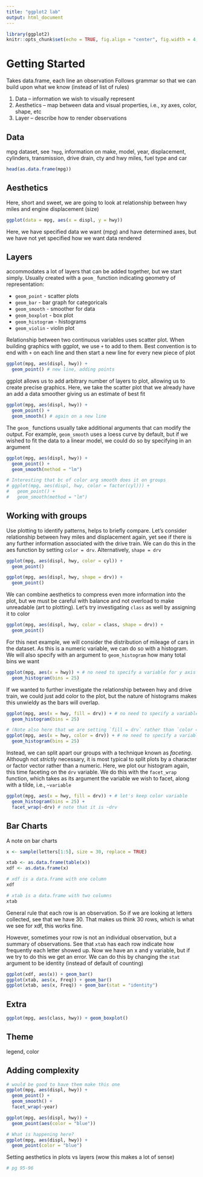 ```yaml
---
title: "ggplot2 lab"
output: html_document
---
```


```r
library(ggplot2)
knitr::opts_chunk$set(echo = TRUE, fig.align = "center", fig.width = 4, fig.height = 4)
```


# Getting Started

Takes data.frame, each line an observation
Follows grammar so that we can build upon what we know (instead of list of rules)

1. Data -- information we wish to visually represent
2. Aesthetics -- map between data and visual properties, i.e., xy axes, color, shape, etc
3. Layer -- describe how to render observations

## Data

mpg dataset, see `?mpg`, information on make, model, year, displacement, cylinders, transmission, drive drain, cty and hwy miles, fuel type and car

```r
head(as.data.frame(mpg))
```
## Aesthetics

Here, short and sweet, we are going to look at relationship between  hwy miles and engine displacement (size)

```r
ggplot(data = mpg, aes(x = displ, y = hwy))
```


Here, we have specified data we want (mpg) and have determined axes, but we have not yet specified how we want data rendered

## Layers

accommodates a lot of layers that can be added together, but we start simply. Usually created with a `geom_` function indicating geometry of representation:

  - `geom_point` - scatter plots
  - `geom_bar` - bar graph for categoricals
  - `geom_smooth` - smoother for data
  - `geom_boxplot` - box plot
  - `geom_histogram` - histograms
  - `geom_violin` - violin plot
  
Relationship between two continuous variables uses scatter plot. When building graphics with ggplot, we use `+` to add to them. Best convention is to end with `+` on each line and then start a new line for every new piece of plot

```r
ggplot(mpg, aes(displ, hwy)) +
  geom_point() # new line, adding points
```


ggplot allows us to add arbitrary number of layers to plot, allowing us to create precise graphics. Here, we take the scatter plot that we already have an add a data smoother giving us an estimate of best fit

```r
ggplot(mpg, aes(displ, hwy)) +
  geom_point() +
  geom_smooth() # again on a new line
```

The `geom_` functions usually take additional arguments that can modify the output. For example, `geom_smooth` uses a loess curve by default, but if we wished to fit the data to a linear model, we could do so by specifying in an argument

```r
ggplot(mpg, aes(displ, hwy)) +
  geom_point() +
  geom_smooth(method = "lm") 

# Interesting that bc of color arg smooth does it on groups
# ggplot(mpg, aes(displ, hwy, color = factor(cyl))) +
#   geom_point() +
#   geom_smooth(method = "lm") 
```

## Working with groups

Use plotting to identify patterns, helps to briefly compare. Let's consider relationship between hwy miles and displacement again, yet see if there is any further information associated with the drive train. We can do this in the aes function by setting `color = drv`. Alternatively, `shape = drv`

```r
ggplot(mpg, aes(displ, hwy, color = cyl)) +
  geom_point() 

ggplot(mpg, aes(displ, hwy, shape = drv)) +
  geom_point() 
```

We can combine aesthetics to compress even more information into the plot, but we must be careful with balance and not overload to make unreadable (art to plotting). Let's try investigating `class` as well by assigning it to color

```r
ggplot(mpg, aes(displ, hwy, color = class, shape = drv)) +
  geom_point() 
```


For this next example, we will consider the distribution of mileage of cars in the dataset. As this is a numeric variable, we can do so with a histogram. We will also specify with an argument to `geom_histogram` how many total bins we want

```r
ggplot(mpg, aes(x = hwy)) + # no need to specify a variable for y axis
  geom_histogram(bins = 25)
```

If we wanted to further investigate the relationship between hwy and drive train, we could just add color to the plot, but the nature of histograms makes this unwieldy as the bars will overlap.

```r
ggplot(mpg, aes(x = hwy, fill = drv)) + # no need to specify a variable for y axis
  geom_histogram(bins = 25)
```

 
```r
# (Note also here that we are setting `fill = drv` rather than `color = drv`; the histogram geom does have a color aesthetic, but its not what we intend)
ggplot(mpg, aes(x = hwy, color = drv)) + # no need to specify a variable for y axis
  geom_histogram(bins = 25)
```
 
Instead, we can split apart our groups with a technique known as *faceting*. Although not *strictly* necessary, it is most typical to split plots by a character or factor vector rather than a numeric. Here, we plot our histogram again, this time faceting on the `drv` variable. We do this with the `facet_wrap` function, which takes as its argument the variable we wish to facet, along with a tilde, i.e., `~variable`

```r
ggplot(mpg, aes(x = hwy, fill = drv)) + # let's keep color variable
  geom_histogram(bins = 25) +
  facet_wrap(~drv) # note that it is ~drv
```


## Bar Charts

A note on bar charts

```r
x <- sample(letters[1:5], size = 30, replace = TRUE)

xtab <- as.data.frame(table(x))
xdf <- as.data.frame(x)

# xdf is a data.frame with one column
xdf

# xtab is a data.frame with two columns
xtab
```

General rule that each row is an observation. So if we are looking at letters collected, see that we have 30. That makes us think 30 rows, which is what we see for xdf, this works fine.

However, sometimes your row is not an individual observation, but a summary of observations. See that `xtab` has each row indicate how frequently each letter showed up. Now we have an x and y variable, but if we try to do this we get an error. We can do this by changing the `stat` argument to be identity (instead of default of counting)


```r
ggplot(xdf, aes(x)) + geom_bar()
ggplot(xtab, aes(x, Freq)) + geom_bar()
ggplot(xtab, aes(x, Freq)) + geom_bar(stat = "identity")
```

## Extra

```r
ggplot(mpg, aes(class, hwy)) + geom_boxplot()
```


## Theme

legend, color

## Adding complexity

```r
# would be good to have them make this one
ggplot(mpg, aes(displ, hwy)) + 
  geom_point() + 
  geom_smooth() +
  facet_wrap(~year)
```

```r
ggplot(mpg, aes(displ, hwy)) + 
  geom_point(aes(color = "blue"))

# What is happening here?
ggplot(mpg, aes(displ, hwy)) + 
  geom_point(color = "blue")
```


Setting aesthetics in plots vs layers (wow this makes a lot of sense)

```r
# pg 95-96
```














